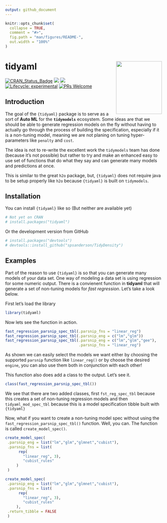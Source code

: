 ```yaml
---
output: github_document
---
```


<!-- README.md is generated from README.Rmd. Please edit that file -->

```r
knitr::opts_chunk$set(
  collapse = TRUE,
  comment = "#>",
  fig.path = "man/figures/README-",
  out.width = "100%"
)
```

# tidyaml <img src="man/figures/logo.png" width="147" height="170" align="right" />

<!-- badges: start -->
[![CRAN_Status_Badge](http://www.r-pkg.org/badges/version/tidyaml)](https://cran.r-project.org/package=tidyaml)
![](https://cranlogs.r-pkg.org/badges/tidyaml)
![](https://cranlogs.r-pkg.org/badges/grand-total/tidyaml)
[![Lifecycle: experimental](https://img.shields.io/badge/lifecycle-experimental-orange.svg)](https://lifecycle.r-lib.org/articles/stages.html##experimental)
[![PRs Welcome](https://img.shields.io/badge/PRs-welcome-brightgreen.svg?style=flat-square)](https://makeapullrequest.com)
<!-- badges: end -->

## Introduction

The goal of the `{tidyaml}` package is to serve as a sort of __Auto ML__ for the
__`tidymodels`__ ecosystem. Some ideas are that we should be able to generate regression
models on the fly without having to actually go through the process of building the
specification, especially if it is a non-tuning model, meaning we are not planing
on tuning hyper-parameters like `penalty` and `cost`.

The idea is not to re-write the excellent work the `tidymodels` team has done (because
it's not possible) but rather to try and make an enhanced easy to use set of functions
that do what they say and can generate many models and predictions at once.

This is similar to the great `h2o` package, but, `{tidyaml}` does not require java
to be setup properly like `h2o` because `{tidyaml}` is built on `tidymodels`.

## Installation

You can install `{tidyaml}` like so (But neither are available yet)

```r
# Not yet on CRAN
# install.packages("tidyaml")
```
Or the development version from GitHub
```r
# install.packages("devtools")
# devtools::install_github("spsanderson/TidyDensity")
```

## Examples

Part of the reason to use `{tidyaml}` is so that you can generate many models of
your data set. One way of modeling a data set is using regression for some numeric
output. There is a convienent function in __tidyaml__ that will generate a set of
non-tuning models for _fast regression_. Let's take a look below.

First let's load the library
```r
library(tidyaml)
```

Now lets see the function in action.
```r
fast_regression_parsnip_spec_tbl(.parsnip_fns = "linear_reg")
fast_regression_parsnip_spec_tbl(.parsnip_eng = c("lm","glm"))
fast_regression_parsnip_spec_tbl(.parsnip_eng = c("lm","glm","gee"), 
                                 .parsnip_fns = "linear_reg")
```

As shown we can easily select the models we want either by choosing the supported
`parsnip` function like `linear_reg()` or by choose the desired `engine`, you can 
also use them both in conjunction with each other!

This function also does add a class to the output. Let's see it.
```r
class(fast_regression_parsnip_spec_tbl())
```

We see that there are two added classes, first `fst_reg_spec_tbl` because this 
creates a set of non-tuning regression models and then `tidyaml_mod_spec_tbl` because
this is a model specification tibble built with `{tidyaml}`

Now, what if you want to create a non-tuning model spec without using the 
`fast_regression_parsnip_spec_tbl()` function. Well, you can. The function is called
`create_model_spec()`. 

```r
create_model_spec(
 .parsnip_eng = list("lm","glm","glmnet","cubist"),
 .parsnip_fns = list(
      rep(
        "linear_reg", 3),
        "cubist_rules"
     )
 )

create_model_spec(
 .parsnip_eng = list("lm","glm","glmnet","cubist"),
 .parsnip_fns = list(
      rep(
        "linear_reg", 3),
        "cubist_rules"
     ),
 .return_tibble = FALSE
 )
```
